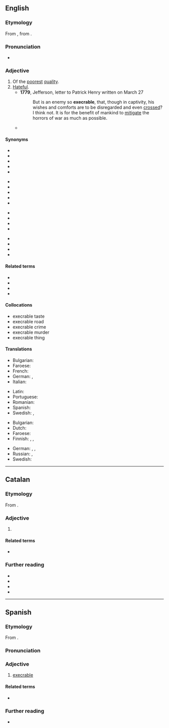 {{also|exécrable}}
==English==

===Etymology===
From {{der|en|fro|execrable}}, from {{der|en|la|execrabilis}}.

===Pronunciation===
* {{a|US}} {{IPA|en|/ˈɛksɪkɹəbl/|/ˈɛksəkɹəbl/|/ˈɛkskɹəbl/}}
*: {{audio|en|En-us-execrable.oga|Audio (US)}}

===Adjective===
{{en-adj}}

# Of the [[poor]]est [[quality]].
# [[hateful|Hateful]].
#* '''1779''', Jefferson, letter to Patrick Henry written on March 27
#*: But is an enemy so '''execrable''', that, though in captivity, his wishes and comforts are to be disregarded and even [[cross]]ed? I think not. It is for the benefit of mankind to [[mitigate]] the horrors of war as much as possible.
#* {{quote-book
|en
|date=2001-06-01
|title=Guts: A Comedy of Manners
|first=David
|last=Langford
|authorlink=David Langford
|coauthors=Grant, John
|publisher=Wildside Press
|isbn=9781587154485
|page=72
|pageurl=http://books.google.com/books?id=XloXRhUhamIC&pg=PA72&dq=execrable
|passage=The [[arcanely]] [[evil]] words of that [[despicable]], [[loathsome]], [[suppressed]], [[vile]], [[pullulate|pululating]] {{sic}}, [[odious]], [[nictating]], [[repellent]], [[repugnant]], [[noxious]], [[abhorrent]], [[abominable]], [[tory]], '''execrable''', [[nauseous]] work, ''Ye Boke of Guts'', moved as if on a [[conveyor belt]] before his eyes.
}}

====Synonyms====
{{top4}}
* {{l|en|abhorrent}}
* {{l|en|abominable}}
* {{l|en|atrocious}}
* {{l|en|deplorable}}
* {{l|en|despicable}}
{{mid4}}
* {{l|en|detestable}}
* {{l|en|disgusting}}
* {{l|en|foul}}
* {{l|en|heinous}}
* {{l|en|horrific}}
{{mid4}}
* {{l|en|loathsome}}
* {{l|en|low}}
* {{l|en|monstrous}}
* {{l|en|repulsive}}
{{mid4}}
* {{l|en|revolting}}
* {{l|en|sickening}}
* {{l|en|vile}}
* {{l|en|wretched}}
{{bottom}}

====Related terms====
* {{l|en|execrableness}}
* {{l|en|execrably}}
* {{l|en|execration}}
* {{l|en|execrate}}

====Collocations====
{{co-top|with nouns}}
* execrable taste
* execrable road
* execrable crime
* execrable murder
* execrable thing
{{co-bottom}}

====Translations====
{{trans-top|of the poorest quality}}
* Bulgarian: {{t+|bg|долен}}
* Faroese: {{t|fo|ússaligur}}
* French: {{t+|fr|exécrable}}
* German: {{t+|de|armselig}}, {{t+|de|erbärmlich}}
* Italian: {{t+|it|esecrabile}}
{{trans-mid}}
* Latin: {{t|la|execrabilis}}
* Portuguese: {{t+|pt|execrável}}
* Romanian: {{t+|ro|execrabil}}
* Spanish: {{t+|es|execrable}}
* Swedish: {{t+|sv|vedervärdig}}, {{t+|sv|usel}}
{{trans-bottom}}

{{trans-top|hateful}}
* Bulgarian: {{t+|bg|омразен}}
* Dutch: {{t+|nl|verfoeilijk}}
* Faroese: {{t|fo|andstyggiligur}}
* Finnish: {{t+|fi|inhottava}}, {{t+|fi|iljettävä}}, {{t+|fi|kuvottava}}
{{trans-mid}}
* German: {{t+|de|abscheulich}}, {{t+|de|grässlich}}, {{t+|de|widerwärtig}}
* Russian: {{t+|ru|отврати́тельный}}, {{t+|ru|отта́лкивающий}}
* Swedish: {{t+|sv|avskyvärd}}
{{trans-bottom}}

----

==Catalan==

===Etymology===
From {{bor|ca|la|execrābilis}}.

===Adjective===
{{ca-adj|mf}}

# {{l|en|execrable}}

====Related terms====
* {{l|ca|execrar}}

===Further reading===
* {{R:IEC2}}
* {{R:GDLC}}
* {{R:DNV}}
* {{R:DCVB}}

----

==Spanish==

===Etymology===
From {{bor|es|la|execrābilis}}.

===Pronunciation===
{{es-pr}}

===Adjective===
{{es-adj}}

# [[#English|execrable]]

====Related terms====
* {{l|es|execrar}}

===Further reading===
* {{R:es:DRAE}}